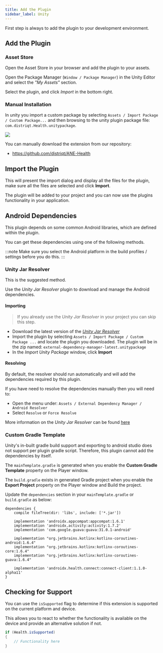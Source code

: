 ```yaml
---
title: Add the Plugin
sidebar_label: Unity
---
```


First step is always to add the plugin to your development environment. 

## Add the Plugin

### Asset Store

Open the Asset Store in your browser and add the plugin to your assets.

Open the Package Manager (`Window / Package Manager`) in the Unity Editor and select the *"My Assets"* section. 

Select the plugin, and click *Import* in the bottom right.


### Manual Installation

In unity you import a custom package by selecting `Assets / Import Package / Custom Package...` 
and then browsing to the unity plugin package file: `com.distriqt.Health.unitypackage`.

![](images/unity-import-package.png)

You can manually download the extension from our repository:

- https://github.com/distriqt/ANE-Health



## Import the Plugin

This will present the import dialog and display all the files for the plugin, 
make sure all the files are selected and  click **Import**.

The plugin will be added to your project and you can now use the plugins functionality in your application.



## Android Dependencies

This plugin depends on some common Android libraries, which are defined within the plugin.

You can get these dependencies using one of the following methods.

:::note 
Make sure you select the Android platform in the build profiles / settings before you do this. 
:::


### Unity Jar Resolver

This is the suggested method.

Use the *Unity Jar Resolver* plugin to download and manage the Android dependencies. 


#### Importing

> If you already use the *Unity Jar Resolver* in your project you can skip this step.

- Download the latest version of the [*Unity Jar Resolver*](https://github.com/googlesamples/unity-jar-resolver/releases)
- Import the plugin by selecting `Assets / Import Package / Custom Package ...` and locate the plugin you downloaded. The plugin will be in the zip named: `external-dependency-manager-latest.unitypackage` 
- In the *Import Unity Package* window, click **Import**


#### Resolving

By default, the resolver should run automatically and will add the dependencies required by this plugin. 

If you have need to resolve the dependencies manually then you will need to:

- Open the menu under: `Assets / External Dependency Manager / Android Resolver`
- Select `Resolve` or `Force Resolve`


More information on the *Unity Jar Resolver* can be found [here](https://github.com/googlesamples/unity-jar-resolver)



### Custom Gradle Template

Unity's in-built gradle build support and exporting to android studio does not support per plugin gradle script. Therefore, this plugin cannot add the dependencies by itself.

The `mainTemplate.gradle` is generated when you enable the **Custom Gradle Template** property on the Player window.

The `build.gradle` exists in generated Gradle project when you enable the **Export Project** property on the Player window and Build the project.

Update the `dependencies` section in your `mainTemplate.gradle` or `build.gradle` as below:

```
dependencies {
    compile fileTree(dir: 'libs', include: ['*.jar'])
    
	implementation 'androidx.appcompat:appcompat:1.6.1'
    implementation 'androidx.activity:activity:1.7.2'
    implementation 'com.google.guava:guava:31.0.1-android'

    implementation "org.jetbrains.kotlinx:kotlinx-coroutines-android:1.6.4"
    implementation "org.jetbrains.kotlinx:kotlinx-coroutines-core:1.6.4"
    implementation "org.jetbrains.kotlinx:kotlinx-coroutines-guava:1.6.4"

    implementation 'androidx.health.connect:connect-client:1.1.0-alpha11'
}
```


## Checking for Support

You can use the `isSupported` flag to determine if this extension is supported on the current platform and device.

This allows you to react to whether the functionality is available on the device and provide an alternative solution if not.


```csharp
if (Health.isSupported)
{
	// Functionality here
}
```